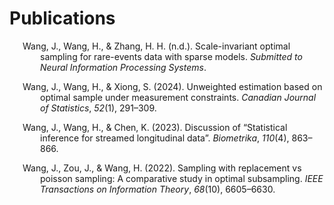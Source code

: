 # Publications

::: {#list}
:::

::: {#refs .references .csl-bib-body .hanging-indent entry-spacing="1" line-spacing="2"}
::: {#ref-wang2024sparse .csl-entry}
Wang, J., Wang, H., & Zhang, H. H. (n.d.). Scale-invariant optimal
sampling for rare-events data with sparse models. *Submitted to Neural
Information Processing Systems*.
:::

::: {#ref-wang2024unweighted .csl-entry}
Wang, J., Wang, H., & Xiong, S. (2024). Unweighted estimation based on
optimal sample under measurement constraints. *Canadian Journal of
Statistics*, *52*(1), 291--309.
:::

::: {#ref-wang2023discussion .csl-entry}
Wang, J., Wang, H., & Chen, K. (2023). [Discussion of "Statistical
inference for streamed longitudinal data"]{.nocase}. *Biometrika*,
*110*(4), 863--866.
:::

::: {#ref-wang2022sampling .csl-entry}
Wang, J., Zou, J., & Wang, H. (2022). Sampling with replacement vs
poisson sampling: A comparative study in optimal subsampling. *IEEE
Transactions on Information Theory*, *68*(10), 6605--6630.
:::
:::
